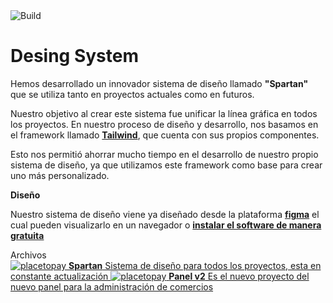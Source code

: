 
<Meta title="Introduction/Overview" />

<style>
  {`
  .subheading {
    --mediumdark: '#999999';
    font-weight: 900;
    font-size: 13px;
    color: #999;
    letter-spacing: 6px;
    line-height: 24px;
    text-transform: uppercase;
    margin-bottom: 12px;
    margin-top: 40px;
  }

  .link-list {
    display: grid;
    grid-template-columns: 1fr;
    grid-template-rows: 1fr 1fr;
    row-gap: 10px;
  }

  @media (min-width: 620px) {
    .link-list {
      row-gap: 20px;
      column-gap: 20px;
      grid-template-columns: 1fr 1fr;
    }
  }

  @media all and (-ms-high-contrast:none) {
  .link-list {
      display: -ms-grid;
      -ms-grid-columns: 1fr 1fr;
      -ms-grid-rows: 1fr 1fr;
    }
  }

  .link-item {
    display: block;
    padding: 20px 30px 20px 15px;
    border: 1px solid #00000010;
    border-radius: 5px;
    transition: background 150ms ease-out, border 150ms ease-out, transform 150ms ease-out;
    color: #333333;
    display: flex;
    align-items: flex-start;
  }

  .link-item:hover {
    border-color: #1EA7FD50;
    transform: translate3d(0, -3px, 0);
    box-shadow: rgba(0, 0, 0, 0.08) 0 3px 10px 0;
  }

  .link-item:active {
    border-color: #1EA7FD;
    transform: translate3d(0, 0, 0);
  }

  .link-item strong {
    font-weight: 700;
    display: block;
    margin-bottom: 2px;
  }
  
  .link-item img {
    height: 40px;
    width: 40px;
    margin-right: 15px;
    flex: none;
  }

  .link-item span {
    font-size: 14px;
    line-height: 20px;
  }

  .title {
    font-size: 24px;
    padding-top: 32px;
    display: block;
  }

  
  `}
</style>

<img src={Cover} alt="Build" />

# Desing System

Hemos desarrollado un innovador sistema de diseño llamado  <strong>"Spartan"</strong> que se utiliza tanto en proyectos actuales como en futuros.

Nuestro objetivo al crear este sistema fue unificar la línea gráfica en todos los proyectos. En nuestro proceso de diseño y desarrollo, nos basamos en el framework llamado [**Tailwind**](https://tailwindui.com/), que cuenta con sus propios componentes.

Esto nos permitió ahorrar mucho tiempo en el desarrollo de nuestro propio sistema de diseño, ya que utilizamos este framework como base para crear uno más personalizado.

<strong className="title">Diseño</strong>

Nuestro sistema de diseño viene ya diseñado desde la plataforma [**figma**](https://www.figma.com/) el cual pueden visualizarlo en un navegador o [**instalar el software de manera gratuita**](https://www.figma.com/downloads/)



<div className="subheading">Archivos</div>

<div className="link-list">
  <a
    className="link-item"
    href="https://www.figma.com/file/hRypwsAfjK2e0g9DOKLROV/Spartan-V2?type=design&node-id=0%3A1&t=V9epUvhbpmJR5icZ-1"
    target="_blank"
  >
    <img src={figma} alt="placetopay" />
    <span>
      <strong>Spartan</strong>
      Sistema de diseño para todos los proyectos, esta en constante actualización
    </span>
  </a>
  <a
    className="link-item"
    href="https://www.figma.com/file/UIzkf2Ot20xpg7kJmPx65L/Panel-v2?type=design&node-id=0%3A1&t=QGGIyonzBEM4ICDz-1"
    target="_blank"
  >
    <img src={figma} alt="placetopay" />
    <span>
      <strong>Panel v2</strong>
      Es el nuevo proyecto del nuevo panel para la administración de comercios
    </span>
  </a>
</div>
